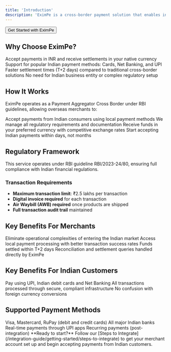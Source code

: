 ```yaml
---
title: 'Introduction'
description: 'EximPe is a cross-border payment solution that enables international merchants to accept payments from Indian customers without establishing a physical presence in India. We handle the complexity of Indian payment methods, regulatory compliance, and currency conversion, so you can focus on growing your business.'
---
```



<Button href="https://merchant.eximpe.com/auth/sign-up" variant="primary" size="lg">
  Get Started with EximPe
</Button>

## Why Choose EximPe?

<CardGroup cols={2}>
  <Card title="Multi-Currency Support" icon="money-bill">
    Accept payments in INR and receive settlements in your native currency
  </Card>
  <Card title="Local Payment Methods" icon="credit-card">
    Support for popular Indian payment methods: Cards, Net Banking, and UPI
  </Card>
  <Card title="Fast Settlements" icon="clock">
    Faster settlement times (T+2 days) compared to traditional cross-border solutions
  </Card>
  <Card title="No Local Entity" icon="building">
    No need for Indian business entity or complex regulatory setup
  </Card>
</CardGroup>

## How It Works

EximPe operates as a Payment Aggregator Cross Border under RBI guidelines, allowing overseas merchants to:

<CardGroup cols={2}>
  <Card title="1. Collect Payments" icon="credit-card">
    Accept payments from Indian consumers using local payment methods
  </Card>
  <Card title="2. Handle Compliance" icon="shield-check">
    We manage all regulatory requirements and documentation
  </Card>
  <Card title="3. Convert & Settle" icon="right-left">
    Receive funds in your preferred currency with competitive exchange rates
  </Card>
  <Card title="4. Scale Quickly" icon="rocket">
    Start accepting Indian payments within days, not months
  </Card>
</CardGroup>

## Regulatory Framework

This service operates under RBI guideline RBI/2023-24/80, ensuring full compliance with Indian financial regulations.

### Transaction Requirements

- **Maximum transaction limit**: ₹2.5 lakhs per transaction
- **Digital invoice required** for each transaction
- **Air Waybill (AWB) required** once products are shipped
- **Full transaction audit trail** maintained

## Key Benefits For Merchants

<CardGroup cols={2}>
  <Card title="Simplified Market Entry" icon="door-open">
    Eliminate operational complexities of entering the Indian market
  </Card>
  <Card title="Higher Success Rates" icon="chart-line">
    Access local payment processing with better transaction success rates
  </Card>
  <Card title="Reduced Settlement Time" icon="clock">
    Funds settled within T+2 days
  </Card>
  <Card title="Direct Support" icon="headset">
    Reconciliation and settlement queries handled directly by EximPe
  </Card>
</CardGroup>

## Key Benefits For Indian Customers

<CardGroup cols={3}>
  <Card title="Familiar Payment Methods" icon="mobile-screen-button">
    Pay using UPI, Indian debit cards and Net Banking 
  </Card>
  <Card title="Secure Transactions" icon="lock">
    All transactions processed through secure, compliant infrastructure
  </Card>
  <Card title="Local Currency" icon="indian-rupee-sign">
    No confusion with foreign currency conversions
  </Card>
</CardGroup>

## Supported Payment Methods

<CardGroup cols={2}>
  <Card title="Cards" icon="credit-card">
    Visa, Mastercard, RuPay (debit and credit cards)
  </Card>
  <Card title="Net Banking" icon="building-columns">
    All major Indian banks
  </Card>
  <Card title="UPI" icon="mobile-screen-button">
    Real-time payments through UPI apps
  </Card>
  <Card title="Future: UPI AutoPay" icon="repeat">
    Recurring payments (post-integration)
  </Card>
</CardGroup>

<Info>
  **Ready to start?** Follow our [Steps to Integrate](/integration-guide/getting-started/steps-to-integrate) to get your merchant account set up and begin accepting payments from Indian customers.
</Info>